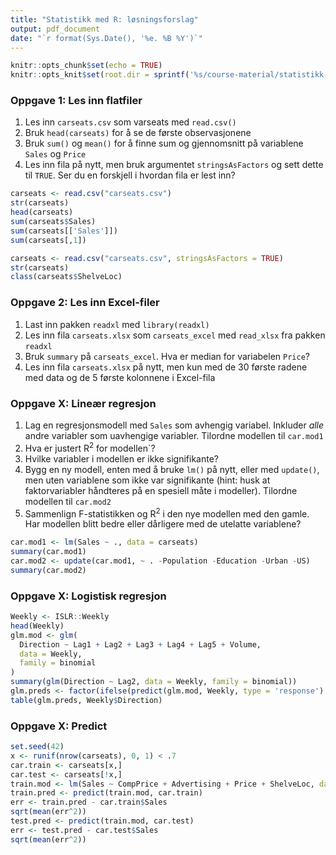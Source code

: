 ```yaml
---
title: "Statistikk med R: løsningsforslag"
output: pdf_document
date: "`r format(Sys.Date(), '%e. %B %Y')`"
---
```


```r
knitr::opts_chunk$set(echo = TRUE)
knitr::opts_knit$set(root.dir = sprintf('%s/course-material/statistikk-med-r/', here::here()))
```

### Oppgave 1: Les inn flatfiler

1. Les inn `carseats.csv` som varseats med `read.csv()`
2. Bruk `head(carseats)` for å se de første observasjonene
3. Bruk `sum()` og `mean()` for å finne sum og gjennomsnitt på variablene `Sales` og `Price`
4. Les inn fila på nytt, men bruk argumentet `stringsAsFactors` og sett dette til `TRUE`. Ser du en forskjell i hvordan fila er lest inn?


```r
carseats <- read.csv("carseats.csv")
str(carseats)
head(carseats)
sum(carseats$Sales)
sum(carseats[['Sales']])
sum(carseats[,1])

carseats <- read.csv("carseats.csv", stringsAsFactors = TRUE)
str(carseats)
class(carseats$ShelveLoc)
```

### Oppgave 2: Les inn Excel-filer

1. Last inn pakken `readxl` med `library(readxl)`
2. Les inn fila `carseats.xlsx` som `carseats_excel` med `read_xlsx` fra pakken `readxl`
3. Bruk `summary` på `carseats_excel`. Hva er median for variabelen `Price`?
4. Les inn fila `carseats.xlsx` på nytt, men kun med de 30 første radene med data og de 5 første kolonnene i Excel-fila

### Oppgave X: Lineær regresjon

1. Lag en regresjonsmodell med `Sales` som avhengig variabel. Inkluder _alle_ andre variabler som uavhengige variabler. Tilordne modellen til `car.mod1`
2. Hva er justert R<sup>2</sup> for modellen`?
3. Hvilke variabler i modellen er ikke signifikante?
4. Bygg en ny modell, enten med å bruke `lm()` på nytt, eller med `update()`, men uten variablene som ikke var signifikante (hint: husk at faktorvariabler håndteres på en spesiell måte i modeller). Tilordne modellen til `car.mod2`
5. Sammenlign F-statistikken og R<sup>2</sup> i den nye modellen med den gamle. Har modellen blitt bedre eller dårligere med de utelatte variablene?

```r
car.mod1 <- lm(Sales ~ ., data = carseats)
summary(car.mod1)
car.mod2 <- update(car.mod1, ~ . -Population -Education -Urban -US)
summary(car.mod2)
```

### Oppgave X: Logistisk regresjon

```r
Weekly <- ISLR::Weekly
head(Weekly)
glm.mod <- glm(
  Direction ~ Lag1 + Lag2 + Lag3 + Lag4 + Lag5 + Volume,
  data = Weekly,
  family = binomial
)
summary(glm(Direction ~ Lag2, data = Weekly, family = binomial))
glm.preds <- factor(ifelse(predict(glm.mod, Weekly, type = 'response') > .5, 'Up', 'Down'))
table(glm.preds, Weekly$Direction)
```


### Oppgave X: Predict

```r
set.seed(42)
x <- runif(nrow(carseats), 0, 1) < .7
car.train <- carseats[x,]
car.test <- carseats[!x,]
train.mod <- lm(Sales ~ CompPrice + Advertising + Price + ShelveLoc, data = car.train)
train.pred <- predict(train.mod, car.train)
err <- train.pred - car.train$Sales
sqrt(mean(err^2))
test.pred <- predict(train.mod, car.test)
err <- test.pred - car.test$Sales
sqrt(mean(err^2))
```

